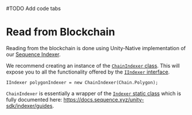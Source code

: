 #TODO Add code tabs

# Read from Blockchain 

Reading from the blockchain is done using Unity-Native implementation of our [Sequence Indexer](/api/indexer/overview).

We recommend creating an instance of the [`ChainIndexer` class](https://github.com/0xsequence/sequence-unity/blob/master/Assets/SequenceSDK/Indexer/ChainIndexer.cs). This will expose you to all the functionality offered by the [`IIndexer` interface](https://github.com/0xsequence/sequence-unity/blob/master/Assets/SequenceSDK/Indexer/IIndexer.cs).

```
IIndexer polygonIndexer = new ChainIndexer(Chain.Polygon);
```

`ChainIndexer` is essentially a wrapper of the [`Indexer` static class](https://github.com/0xsequence/sequence-unity/blob/master/Assets/SequenceSDK/Indexer/Indexer.cs) which is fully documented here: https://docs.sequence.xyz/unity-sdk/indexer/guides.